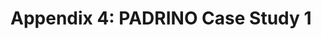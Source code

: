 \newpage

# Appendix 4: PADRINO Case Study 1

\includepdf[pages = -, nup = 1, pagecommand = {}]{rmd/published/rpdb-pdb-s1.pdf}

